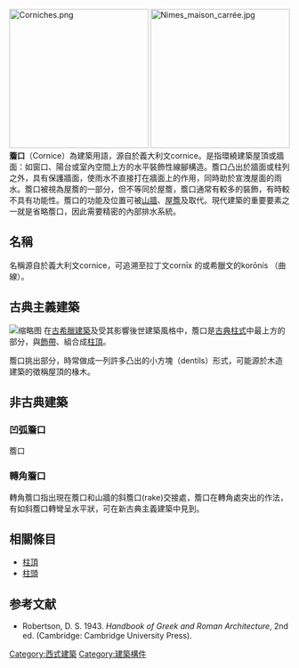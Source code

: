 [[File:Corniches.png|250px]]
[[File:Nimes_maison_carrée.jpg|250px]]
'''簷口'''（Cornice）為建築用語，源自於義大利文cornice。是指環繞建築屋頂或牆面：如窗口、陽台或室內空間上方的水平裝飾性線腳構造。簷口凸出於牆面或柱列之外，具有保護牆面，使雨水不直接打在牆面上的作用，同時助於宣洩屋面的雨水。簷口被視為屋簷的一部分，但不等同於屋簷，簷口通常有較多的裝飾，有時較不具有功能性。簷口的功能及位置可被[[山牆|山牆]]、[[屋簷|屋簷]]及{{en-link|天溝/落水管|Rain gutter}}取代。現代建築的重要要素之一就是省略簷口，因此需要精密的內部排水系統。

==名稱==
名稱源自於義大利文cornice，可追溯至拉丁文cornīx 的或希臘文的korōnís （曲線）。

== 古典主義建築 ==
[[File:Lycosoura-3.jpg|缩略图]]
在[[古希臘建築|古希臘建築]]及受其影響後世建築風格中，簷口是[[古典柱式|古典柱式]]中最上方的部分，與[[飾帶_(建築)|飾帶]]、{{en-link|楣梁|Architrave}}組合成[[柱頂|柱頂]]。

簷口挑出部分，時常做成一列許多凸出的小方塊（dentils）形式{{r|李|page=200}}，可能源於木造建築的徵稱屋頂的椽木。

== 非古典建築 ==

=== 凹弧簷口 ===
{{en-link|凹弧|Cavetto}}簷口

=== 轉角簷口 ===
轉角簷口指出現在簷口和山牆的斜簷口(rake)交接處{{r|Anderson|page=67}}，簷口在轉角處突出的作法，有如斜簷口轉彎呈水平狀，可在新古典主義建築中見到。

== 相關條目 ==
*[[柱頂|柱頂]]
*[[柱頭_(建築學)|柱頭]]

== 参考文献 ==
{{reflist|refs=
<ref name="Anderson">{{Cite book|title=Wood-frame house construction|last=Anderson|first=Leroy Oscar|year=2002|orig-year=1970|publisher=Books for Business|place=New York|url=https://books.google.com/books?id=9ZDpdupFBoQC&q=%22cornice+return%22&pg=PA67|isbn=0-89499-167-1}}</ref>
<ref name="李">{{cite book | language = zh-tw | author = 李乾朗  | title =《臺灣古建築圖解事典》 | location = 臺灣 | publisher = 遠流 | | isbn =978-957-3294-57-3  | pages = 200|date=2003-07-01}}</ref>
}}
*Robertson, D. S.  1943. ''Handbook of Greek and Roman Architecture'', 2nd ed. (Cambridge: Cambridge University Press).
{{Commonscat|Cornices}}
[[Category:西式建築|Category:西式建築]]
[[Category:建築構件|Category:建築構件]]